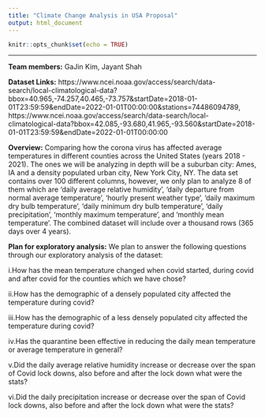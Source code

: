 ```yaml
---
title: "Climate Change Analysis in USA Proposal"
output: html_document
---
```


```r
knitr::opts_chunk$set(echo = TRUE)
```
***

**Team members:** GaJin Kim, Jayant Shah

**Dataset Links:** https://www.ncei.noaa.gov/access/search/data-search/local-climatological-data?bbox=40.965,-74.257,40.465,-73.757&startDate=2018-01-01T23:59:59&endDate=2022-01-01T00:00:00&stations=74486094789, https://www.ncei.noaa.gov/access/search/data-search/local-climatological-data?bbox=42.085,-93.680,41.965,-93.560&startDate=2018-01-01T23:59:59&endDate=2022-01-01T00:00:00

**Overview:** Comparing how the corona virus has affected average temperatures in different counties across the United States (years 2018 - 2021). The ones we will be analyzing in depth will be a suburban city: Ames, IA and a density populated urban city, New York City, NY. The data set contains over 100 different columns, however, we only plan to analyze 8 of them which are 'daily average relative humidity', 'daily departure from normal average temperature', 'hourly present weather type', 'daily maximum dry bulb temperature', 'daily minimum dry bulb temperature', 'daily precipitation', 'monthly maximum temperature', and 'monthly mean temperature'. The combined dataset will include over a thousand rows (365 days over 4 years).

**Plan for exploratory analysis:** We plan to answer the following questions through our exploratory analysis of the dataset:

i.How has the mean temperature changed when covid started, during covid and after covid for the counties which we have chose?

ii.How has the demographic of a densely populated city affected the temperature during covid?

iii.How has the demographic of a less densely populated city affected the temperature during covid?

iv.Has the quarantine been effective in reducing the daily mean temperature or average temperature in general?

v.Did the daily average relative humidity increase or decrease over the span of Covid lock downs, also before and after the lock down what were the stats?

vi.Did the daily precipitation increase or decrease over the span of Covid lock downs, also before and after the lock down what were the stats?